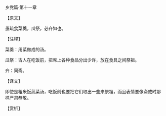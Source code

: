 

乡党篇·第十一章

【原文】

虽疏食菜羹，瓜祭，必齐如也。

【注释】

菜羹：用菜做成的汤。

瓜祭：古人在吃饭前，把席上各种食品分出少许，放在食具之间祭祖。

齐：同斋。

【译文】

即使是粗米饭蔬菜汤，吃饭前也要把它们取出一些来祭祖，而且表情要像斋戒时那样严肃恭敬。

【赏析】

